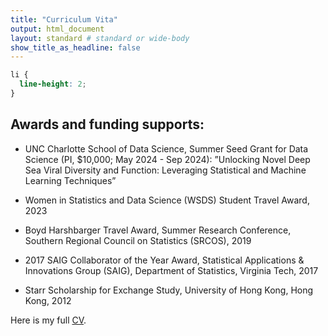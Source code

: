 ```yaml
---
title: "Curriculum Vita"
output: html_document
layout: standard # standard or wide-body
show_title_as_headline: false
---
```


```css
li {
  line-height: 2;
}
```

## Awards and funding supports:

* UNC Charlotte School of Data Science, Summer Seed Grant for Data Science (PI, $10,000; May 2024 - Sep 2024): ”Unlocking Novel Deep Sea Viral Diversity and Function: Leveraging Statistical and Machine Learning Techniques”

* Women in Statistics and Data Science (WSDS) Student Travel Award, 2023
* Boyd Harshbarger Travel Award, Summer Research Conference, Southern Regional Council on Statistics
(SRCOS), 2019
* 2017 SAIG Collaborator of the Year Award, Statistical Applications & Innovations Group (SAIG), Department
of Statistics, Virginia Tech, 2017
* Starr Scholarship for Exchange Study, University of Hong Kong, Hong Kong, 2012


Here is my full [CV](CV.pdf).